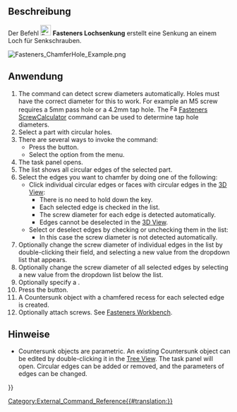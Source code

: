 <languages/>

{{Docnav/de
|
|
|[[Fasteners_Workbench/de|Fasteners]]
|IconL=
|IconR=
|IconC=Fasteners_workbench_icon.svg
}}

{{VeryImportantMessage|Dieser Befehl ist veraltet und steht in {{VersionPlus/de|0.5.13}} nicht mehr zur Verfügung. Stattdessen sollte das Werkzeug [[PartDesign_Hole/de|PartDesign Bohrung]] eingesetzt werden.}}

{{GuiCommand/de
|Name=Fasteners ChamferHole
|Name/de=Fasteners Lochsenkung
|MenuLocation=Fasteners → Make countersunk
|Workbenches=[[Fasteners_Workbench/de|Fasteners]]
}}

<span id="Description"></span>
==Beschreibung==

Der Befehl [[Image:Fasteners_ChamferHole.svg|24px]] '''Fasteners Lochsenkung''' erstellt eine Senkung an einem Loch für Senkschrauben.

[[Image:Fasteners_ChamferHole_Example.png]]
{{Caption|Löcher mit Senkung für Senkschrauben}}

<span id="Usage"></span>
==Anwendung==

# The command can detect screw diameters automatically. Holes must have the correct diameter for this to work. For example an M5 screw requires a 5mm pass hole or a 4.2mm tap hole. The [[Image:Fasteners_ScrewCalculator.svg|16px]] [[Fasteners_ScrewCalculator|Fasteners ScrewCalculator]] command can be used to determine tap hole diameters.
# Select a part with circular holes.
# There are several ways to invoke the command:
#* Press the {{Button|[[Image:Fasteners_ChamferHole.svg|16px]] [[Fasteners_ChamferHole|Make countersunk]]}} button.
#* Select the {{MenuCommand|Fasteners → [[Image:Fasteners_ChamferHole.svg|16px]] Make countersunk}} option from the menu.
# The {{MenuCommand|Chamfer holes for countersunk screws}} task panel opens.
# The {{MenuCommand|Edges to chamfer}} list shows all circular edges of the selected part.
# Select the edges you want to chamfer by doing one of the following:
#* Click individual circular edges or faces with circular edges in the [[3D_View|3D View]]:
#** There is no need to hold down the {{KEY|Ctrl}} key.
#** Each selected edge is checked in the {{MenuCommand|Edges to chamfer}} list.
#** The screw diameter for each edge is detected automatically.
#** Edges cannot be deselected in the [[3D_View|3D View]].
#* Select or deselect edges by checking or unchecking them in the {{MenuCommand|Edges to chamfer}} list:
#** In this case the screw diameter is not detected automatically.
# Optionally change the screw diameter of individual edges in the {{MenuCommand|Edges to chamfer}} list by double-clicking their {{MenuCommand|Diameter}} field, and selecting a new value from the dropdown list that appears.
# Optionally change the screw diameter of all selected edges by selecting a new value from the {{MenuCommand|Diameter}} dropdown list below the {{MenuCommand|Edges to chamfer}} list.
# Optionally specify a {{MenuCommand|Screw type}}.
# Press the {{Button|OK}} button.
# A Countersunk object with a chamfered recess for each selected edge is created.
# Optionally attach screws. See [[Fasteners_Workbench#Usage|Fasteners Workbench]].

<span id="Notes"></span>
==Hinweise==

* Countersunk objects are parametric. An existing Countersunk object can be edited by double-clicking it in the [[Tree_View|Tree View]]. The {{MenuCommand|Chamfer holes for countersunk screws}} task panel will open. Circular edges can be added or removed, and the parameters of edges can be changed.


{{Docnav/de
|
|
|[[Fasteners_Workbench/de|Fasteners]]
|IconL=
|IconR=
|IconC=Fasteners_workbench_icon.svg
}}

[[Category:External_Command_Reference{{#translation:}}]]
{{Fasteners_Tools_navi{{#translation:}}}}